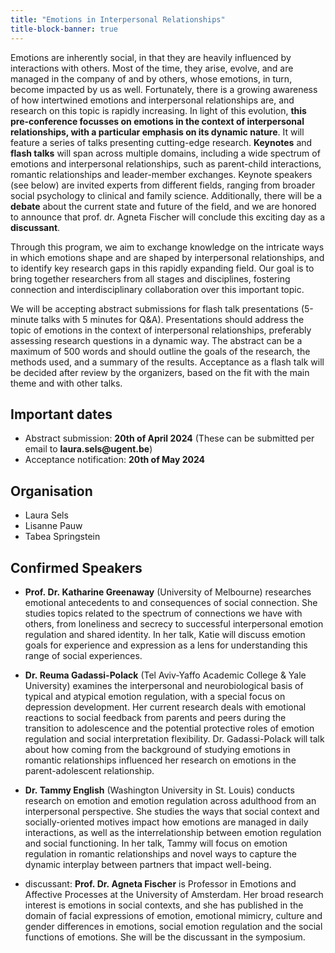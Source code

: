 ```yaml
---
title: "Emotions in Interpersonal Relationships"
title-block-banner: true
---
```


Emotions are inherently social, in that they are heavily influenced by interactions with others. Most of the time, they arise, evolve, and are managed in the company of and by others, whose emotions, in turn, become impacted by us as well. Fortunately, there is a growing awareness of how intertwined emotions and interpersonal relationships are, and research on this topic is rapidly increasing. In light of this evolution, **this pre-conference focusses on emotions in the context of interpersonal relationships, with a particular emphasis on its dynamic nature**. It will feature a series of talks presenting cutting-edge research. **Keynotes** and **flash talks** will span across multiple domains, including a wide spectrum of emotions and interpersonal relationships, such as parent-child interactions, romantic relationships and leader-member exchanges. Keynote speakers (see below) are invited experts from different fields, ranging from broader social psychology to clinical and family science. Additionally, there will be a **debate** about the current state and future of the field, and we are honored to announce that prof. dr. Agneta Fischer will conclude this exciting day as a **discussant**. 

Through this program, we aim to exchange knowledge on the intricate ways in which emotions shape and are shaped by interpersonal relationships, and to identify key research gaps in this rapidly expanding field. Our goal is to bring together researchers from all stages and disciplines, fostering connection and interdisciplinary collaboration over this important topic.

We will be accepting abstract submissions for flash talk presentations (5-minute talks with 5 minutes for Q&A). Presentations should address the topic of emotions in the context of interpersonal relationships, preferably assessing research questions in a dynamic way. The abstract can be a maximum of 500 words and should outline the goals of the research, the methods used, and a summary of the results. Acceptance as a flash talk will be decided after review by the organizers, based on the fit with the main theme and with other talks. 

## Important dates

- Abstract submission: **20th of April 2024** (These can be submitted per email to **laura.sels@ugent.be**)
- Acceptance notification: **20th of May 2024**

## Organisation

- Laura Sels
- Lisanne Pauw 
- Tabea Springstein

## Confirmed Speakers

 - **Prof. Dr. Katharine Greenaway** (University of Melbourne) researches emotional antecedents to and consequences of social connection. She studies topics related to the spectrum of connections we have with others, from loneliness and secrecy to successful interpersonal emotion regulation and shared identity. In her talk, Katie will discuss emotion goals for experience and expression as a lens for understanding this range of social experiences.

- **Dr. Reuma Gadassi-Polack** (Tel Aviv-Yaffo Academic College & Yale University) examines the interpersonal and neurobiological basis of typical and atypical emotion regulation, with a special focus on depression development. Her current research deals with emotional reactions to social feedback from parents and peers during the transition to adolescence and the potential protective roles of emotion regulation and social interpretation flexibility. Dr. Gadassi-Polack will talk about how coming from the background of studying emotions in romantic relationships influenced her research on emotions in the parent-adolescent relationship.

- **Dr. Tammy English** (Washington University in St. Louis) conducts research on emotion and emotion regulation across adulthood from an interpersonal perspective. She studies the ways that social context and socially-oriented motives impact how emotions are managed in daily interactions, as well as the interrelationship between emotion regulation and social functioning. In her talk, Tammy will focus on emotion regulation in romantic relationships and novel ways to capture the dynamic interplay between partners that impact well-being.


- discussant: **Prof. Dr. Agneta Fischer** is Professor in Emotions and Affective Processes at the University of Amsterdam. Her broad research interest is emotions in social contexts, and she has published in the domain of facial expressions of emotion, emotional mimicry, culture and gender differences in emotions, social emotion regulation and the social functions of emotions. She will be the discussant in the symposium.